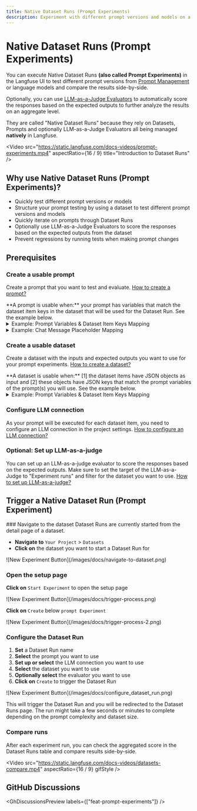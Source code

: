 ```yaml
---
title: Native Dataset Runs (Prompt Experiments)
description: Experiment with different prompt versions and models on a dataset and compare the results side-by-side.
---
```


# Native Dataset Runs (Prompt Experiments)

You can execute Native Dataset Runs **(also called Prompt Experiments)** in the Langfuse UI to test different prompt versions from [Prompt Management](/docs/prompt-management) or language models and compare the results side-by-side.

Optionally, you can use [LLM-as-a-Judge Evaluators](/docs/evaluation/evaluation-methods/llm-as-a-judge) to automatically score the responses based on the expected outputs to further analyze the results on an aggregate level.

They are called "Native Dataset Runs" because they rely on Datasets, Prompts and optionally LLM-as-a-Judge Evaluators all being managed **natively** in Langfuse.

<Video
  src="https://static.langfuse.com/docs-videos/prompt-experiments.mp4"
  aspectRatio={16 / 9}
  title="Introduction to Dataset Runs"
/>

## Why use Native Dataset Runs (Prompt Experiments)?

- Quickly test different prompt versions or models
- Structure your prompt testing by using a dataset to test different prompt versions and models
- Quickly iterate on prompts through Dataset Runs
- Optionally use LLM-as-a-Judge Evaluators to score the responses based on the expected outputs from the dataset
- Prevent regressions by running tests when making prompt changes

## Prerequisites

<Steps>

### Create a usable prompt

Create a prompt that you want to test and evaluate. [How to create a prompt?](/docs/prompt-management/get-started)

<Callout type="info">
  **A prompt is usable when:** your prompt has variables that match the dataset
  item keys in the dataset that will be used for the Dataset Run. See the
  example below.
</Callout>

<details>
<summary>Example: Prompt Variables & Dataset Item Keys Mapping</summary>
<div className="grid md:grid-cols-1 gap-4">
<div>

<br />
**Prompt:**

```bash You are a Langfuse expert. Answer based on:
{{ documentation }}

Question: {{question}}

```

</div>
<div>

<br />
**Dataset Item:**

```json
{
  "documentation": "Langfuse is an LLM Engineering Platform",
  "question": "What is Langfuse?"
}
```

</div>
</div>

In this example:

- The prompt variable `{{documentation}}` maps to the JSON key `"documentation"`
- The prompt variable `{{question}}` maps to the JSON key `"question"`
- Both keys must exist in the dataset item's input JSON for the experiment to run successfully

</details>

<details>
<summary>Example: Chat Message Placeholder Mapping</summary>

In addition to variables, you can also map placeholders in chat message prompts to dataset item keys.
This is useful when the dataset item also contains for example a chat message history to use.
Your chat prompt needs to contain a placeholder with a name. Variables within placeholders are not resolved.

**Chat Prompt:**
Placeholder named: `message_history`

**Dataset Item:**

```json
{
  "message_history": [
    {
      "role": "user",
      "content": "What is Langfuse?"
    },
    {
      "role": "assistant",
      "content": "Langfuse is a tool for tracking and analyzing the performance of language models."
    }
  ],
  "question": "What is Langfuse?"
}
```

In this example:

- The chat prompt placeholder `message_history` maps to the JSON key `"message_history"`.
- The prompt variable `{{question}}` maps to the JSON key `"question"` in a variable not within a placeholder message.
- Both keys must exist in the dataset item's input JSON for the experiment to run successfully

</details>

### Create a usable dataset

Create a dataset with the inputs and expected outputs you want to use for your prompt experiments. [How to create a dataset?](/docs/evaluation/dataset-runs/datasets)

<Callout type="info">
  **A dataset is usable when:** [1] the dataset items have JSON objects as input
  and [2] these objects have JSON keys that match the prompt variables of the
  prompt(s) you will use. See the example below.
</Callout>

 <details>
<summary>Example: Prompt Variables & Dataset Item Keys Mapping</summary>
<div className="grid md:grid-cols-1 gap-4">
<div>

<br />
**Prompt:**

```bash You are a Langfuse expert. Answer based on:
{{ documentation }}

Question: {{question}}

```

</div>
<div>

<br />
**Dataset Item:**

```json
{
  "documentation": "Langfuse is an LLM Engineering Platform",
  "question": "What is Langfuse?"
}
```

</div>
</div>

In this example:

- The prompt variable `{{documentation}}` maps to the JSON key `"documentation"`
- The prompt variable `{{question}}` maps to the JSON key `"question"`
- Both keys must exist in the dataset item's input JSON for the experiment to run successfully

</details>

### Configure LLM connection

As your prompt will be executed for each dataset item, you need to configure an LLM connection in the project settings. [How to configure an LLM connection?](/docs/administration/llm-connection)

### Optional: Set up LLM-as-a-judge

You can set up an LLM-as-a-judge evaluator to score the responses based on the expected outputs. Make sure to set the target of the LLM-as-a-Judge to "Experiment runs" and filter for the dataset you want to use. [How to set up LLM-as-a-judge?](/docs/evaluation/evaluation-methods/llm-as-a-judge)

</Steps>

## Trigger a Native Dataset Run (Prompt Experiment)

<Steps>
### Navigate to the dataset
Dataset Runs are currently started from the detail page of a dataset.

- **Navigate to** `Your Project` > `Datasets`
- **Click on** the dataset you want to start a Dataset Run for

<Frame border fullWidth>
  ![New Experiment Button](/images/docs/navigate-to-dataset.png)
</Frame>

### Open the setup page

**Click on** `Start Experiment` to open the setup page

<Frame border fullWidth>
  ![New Experiment Button](/images/docs/trigger-process.png)
</Frame>

**Click on** `Create` below `prompt Experiment`

<Frame border>
  ![New Experiment Button](/images/docs/trigger-process-2.png)
</Frame>

### Configure the Dataset Run

1. **Set** a Dataset Run name
2. **Select** the prompt you want to use
3. **Set up or select** the LLM connection you want to use
4. **Select** the dataset you want to use
5. **Optionally select** the evaluator you want to use
6. **Click on** `Create` to trigger the Dataset Run

<Frame border>
  ![New Experiment Button](/images/docs/configure_dataset_run.png)
</Frame>

This will trigger the Dataset Run and you will be redirected to the Dataset Runs page. The run might take a few seconds or minutes to complete depending on the prompt complexity and dataset size.

### Compare runs

After each experiment run, you can check the aggregated score in the Dataset Runs table and compare results side-by-side.

<Video
  src="https://static.langfuse.com/docs-videos/datasets-compare.mp4"
  aspectRatio={16 / 9}
  gifStyle
/>

</Steps>

## GitHub Discussions


<GhDiscussionsPreview labels={["feat-prompt-experiments"]} />
